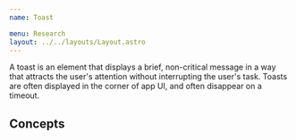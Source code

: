 ```yaml
---
name: Toast

menu: Research
layout: ../../layouts/Layout.astro
---
```


A toast is an element that displays a brief, non-critical message in a way that attracts the user's attention without interrupting the user's task. Toasts are often displayed in the corner of app UI, and often disappear on a timeout.


<ComponentCoverage component="Toast" />

## Concepts

<Concepts client:load component="Toast" />
